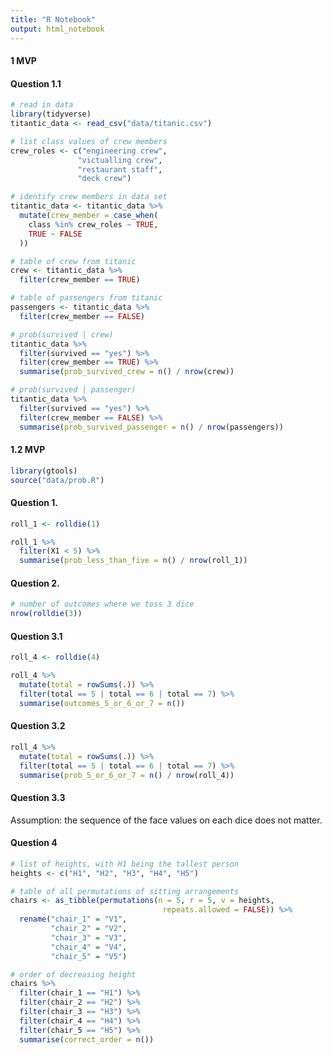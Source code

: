 ```yaml
---
title: "R Notebook"
output: html_notebook
---
```


#### 1 MVP

#### Question 1.1

```r
# read in data
library(tidyverse)
titantic_data <- read_csv("data/titanic.csv")
```

```r
# list class values of crew members
crew_roles <- c("engineering crew", 
               "victualling crew", 
               "restaurant staff", 
               "deck crew")

# identify crew members in data set 
titantic_data <- titantic_data %>% 
  mutate(crew_member = case_when(
    class %in% crew_roles ~ TRUE, 
    TRUE ~ FALSE
  ))

# table of crew from titanic
crew <- titantic_data %>% 
  filter(crew_member == TRUE)

# table of passengers from titanic
passengers <- titantic_data %>% 
  filter(crew_member == FALSE)
```

```r
# prob(survived | crew)
titantic_data %>% 
  filter(survived == "yes") %>% 
  filter(crew_member == TRUE) %>% 
  summarise(prob_survived_crew = n() / nrow(crew))
```
```r
# prob(survived | passenger)
titantic_data %>% 
  filter(survived == "yes") %>% 
  filter(crew_member == FALSE) %>% 
  summarise(prob_survived_passenger = n() / nrow(passengers))
```

#### 1.2 MVP


```r
library(gtools)
source("data/prob.R")
```


#### Question 1. 

```r
roll_1 <- rolldie(1)

roll_1 %>% 
  filter(X1 < 5) %>% 
  summarise(prob_less_than_five = n() / nrow(roll_1))
```

#### Question 2. 

```r
# number of outcomes where we toss 3 dice
nrow(rolldie(3))
```


#### Question 3.1

```r
roll_4 <- rolldie(4) 

roll_4 %>%
  mutate(total = rowSums(.)) %>% 
  filter(total == 5 | total == 6 | total == 7) %>% 
  summarise(outcomes_5_or_6_or_7 = n())
```
#### Question 3.2

```r
roll_4 %>%
  mutate(total = rowSums(.)) %>% 
  filter(total == 5 | total == 6 | total == 7) %>% 
  summarise(prob_5_or_6_or_7 = n() / nrow(roll_4))
```

#### Question 3.3

Assumption: the sequence of the face values on each dice does not matter. 


#### Question 4

```r
# list of heights, with H1 being the tallest person
heights <- c("H1", "H2", "H3", "H4", "H5")

# table of all permutations of sitting arrangements
chairs <- as_tibble(permutations(n = 5, r = 5, v = heights, 
                                  repeats.allowed = FALSE)) %>% 
  rename("chair_1" = "V1", 
         "chair_2" = "V2",
         "chair_3" = "V3",
         "chair_4" = "V4",
         "chair_5" = "V5")

# order of decreasing height
chairs %>%
  filter(chair_1 == "H1") %>% 
  filter(chair_2 == "H2") %>% 
  filter(chair_3 == "H3") %>% 
  filter(chair_4 == "H4") %>% 
  filter(chair_5 == "H5") %>% 
  summarise(correct_order = n())
```

